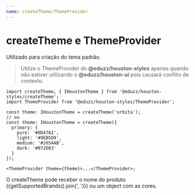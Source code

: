 ```yaml
---
name: createTheme/ThemeProvider
---
```



# createTheme e ThemeProvider

Utilizado para criação do tema padrão.

> Utilize o ThemeProvider do **@eduzz/houston-styles** apenas quando não estiver utilizando o **@eduzz/houston-ui**
> pois causará conflito de contexto.

```tsx
import createTheme, { IHoustonTheme } from '@eduzz/houston-styles/createTheme';
import ThemeProvider from '@eduzz/houston-styles/ThemeProvider';

const theme: IHoustonTheme = createTheme('orbita');
// ou
const theme: IHoustonTheme = createTheme({
  primary: {
    pure: '#0D47A1',
    light: '#9EB5D9',
    medium: '#265AAB',
    dark: '#072D83'
  }
});

<ThemeProvider theme={theme}>...</ThemeProvider>;
```

<span>O createTheme pode receber o nome do produto ({getSupportedBrands().join(', ')}) ou um object com as cores.</span>
